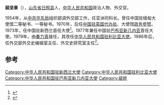 '''裴坚章'''（{{bd|1928年||}}），[[山东省|山东省]][[日照县|日照县]]人，[[中华人民共和国|中华人民共和国]]政治人物、外交官。

1954年，从[[中共华东局|中共华东局]]组织部调外交部工作，任亚洲司科长。曾任中国驻缅甸大使馆二等秘书、一等秘书。1970年，后任[[中国驻英国大使馆#中華人民共和國代辦處／大使館_（1950年－至今）|中国驻英国代办处]]、大使馆[[政务參赞|政务參赞]]。1973年，任中国驻新西兰首任大使<ref>{{cite web|author=中华人民共和国外交部|title=中国驻新西兰历任大使|url=http://www.mfa.gov.cn/chn/pds/ziliao/wjrw/2167/2173/t9276.htm
|publisher=中华人民共和国外交部|accessdate=2012-03-06}}</ref>。1977年兼任中国驻[[巴布亚新几内亚|巴布亚新几内亚]]首任大使。1979年，由[[秦力真|秦力真]]接任，其改任[[中国驻利比亚大使列表|中华人民共和国驻利比亚大使]]。1986年后，任外交部外交史编辑室主任、外交史研究室主任<ref>{{cite book|author1=沈建，沈力|title=五星红旗下的大使们|date=1993年8月|publisher=江苏人民出版社|location=南京|isbn=7-214-01138-7|pages=158|accessdate=2016-02-02}}</ref>。

== 参考 ==
{{reflist}}
{{start box}}
{{s-dip}}
{{succession box|首任|[[秦力真|秦力真]]<br />[[林平|林平]]|[[中国驻新西兰大使列表|中华人民共和国驻新西兰大使]]<br /><small>兼駐[[中國駐巴布亞新幾內亞大使列表|巴布亞新幾內亞]]</small>|1973年5月-1979年4月}}
{{succession box|首任|[[杨虎山|杨虎山]]|[[中国驻利比亚大使列表|中华人民共和国驻利比亚大使]]|1979年9月-1984年11月}}
{{end box}}
{{中国政治人物小作品}}

[[Category:中华人民共和国驻新西兰大使|Category:中华人民共和国驻新西兰大使]]
[[Category:中华人民共和国驻利比亚大使|Category:中华人民共和国驻利比亚大使]]
[[Category:中华人民共和国驻巴布亚新几内亚大使|Category:中华人民共和国驻巴布亚新几内亚大使]]
[[Category:裴姓|Category:裴姓]]